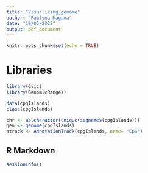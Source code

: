```yaml
---
title: "Visualizing_genome"
author: "Paulyna Magana"
date: "19/05/2022"
output: pdf_document
---
```


```r
knitr::opts_chunk$set(echo = TRUE)
```

# Libraries

```r
library(Gviz)
library(GenomicRanges)
```


```r

data(cpgIslands)
class(cpgIslands)

chr <- as.character(unique(seqnames(cpgIslands)))
gen <- genome(cpgIslands)
atrack <- AnnotationTrack(cpgIslands, name= "CpG")

```


## R Markdown


```r
sessionInfo()
```
